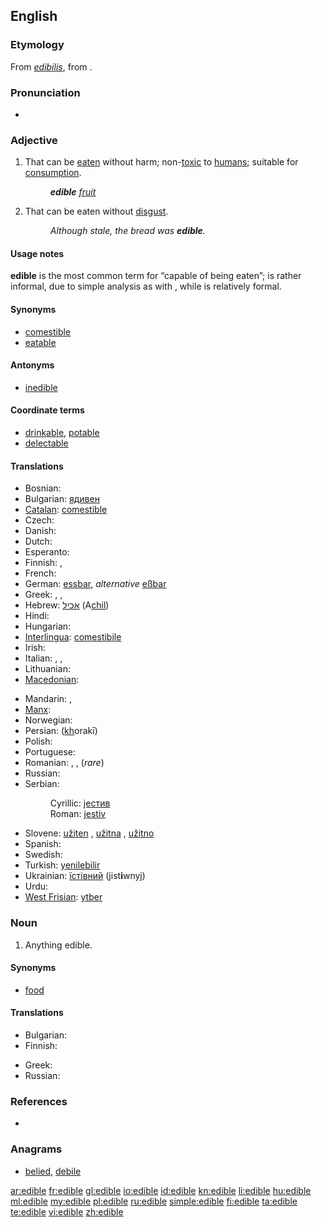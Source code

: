 ==English==

===Etymology===
From {{etyl|LL.}} ''[[edibilis]]'', from {{etyl|la}} {{term|edere|sc=polytonic||to eat|lang=la}}.

===Pronunciation===
* {{a|UK}} {{IPA|/ˈɛd.ɪ.bəl/}} {{SAMPA|/"Ed.I.b@l/}}

===Adjective===
{{en-adj|-}}

# That can be [[eat]]en without harm; non-[[toxic]] to [[human]]s; suitable for [[consumption]].
#: '''''edible''' [[fruit]]''
# That can be eaten without [[disgust]].
#: ''Although stale, the bread was '''edible'''.''

====Usage notes====
'''edible''' is the most common term for “capable of being eaten”; {{term|eatable|lang=en}} is rather informal, due to simple analysis as {{term|eat|lang=en}} with {{term|-able|lang=en}}, while {{term|comestible|lang=en}} is relatively formal.

====Synonyms====
* [[comestible]]
* [[eatable]]

====Antonyms====
* [[inedible]]

====Coordinate terms====
* [[drinkable]], [[potable]]
* [[delectable]] <!-- literally, able to delight; here meaning not just able to eat, but good to eat -->

====Translations====
{{trans-top|that can be eaten without harm; suitable for consumption}}
* Bosnian: {{t-|bs|jestiv|m}}
* Bulgarian: [[ядивен]] {{m}}
* [[Catalan]]: [[comestible]]
* Czech: {{t|cs|jedlý|m}}
* Danish: {{t|da|spiselig}}
* Dutch: {{t+|nl|eetbaar}}
* Esperanto: {{t|eo|manĝebla |xs=Esperanto}}
* Finnish: {{t+|fi|syötävä}}, {{t-|fi|syömäkelpoinen}}
* French: {{t+|fr|comestible}}
* German: [[essbar]], ''alternative'' [[eßbar]]
* Greek: {{t|el|βρώσιμος|m|tr=vrósimos}}, {{t|el|φαγώσιμος|m|tr=fagósimos}}, {{t|el|εδώδιμος|m|tr=edódimos}}
* Hebrew: [[אכיל]] (A<u>chil</u>)
* Hindi: {{t-|hi|खाद्य|tr=khādya|xs=Hindi}}
* Hungarian: {{t+|hu|ehető}}
* [[Interlingua]]: [[comestibile]]
* Irish: {{t|ga|inite}}
* Italian: {{t+|it|commestibile}},  {{t+|it|edibile}},  {{t+|it|edule}}
* Lithuanian: {{t-|lt|valgomas|xs=Lithuanian}}
* [[Macedonian]]: {{t|mk|јадлив|m|tr=jádliv}}
{{trans-mid}}
* Mandarin: {{t|cmn|可食用的|sc=Hani}},  {{t|cmn|可以吃的|sc=Hani}}
* [[Manx]]: {{t|gv|yn-ee}}
* Norwegian: {{t|no|spiselig}}
* Persian: {{fa-Arab|[[خوراکی]]}} (<u>kh</u>orakī)
* Polish: {{t+|pl|jadalny|m}}
* Portuguese: {{t+|pt|comestível}}
* Romanian: {{t|ro|comestibil|m|n}}, {{t|ro|comestibilă|f}}, {{t|ro|mâncabil |m|n}} (''rare'')
* Russian: {{t|ru|съедобный|tr=sjedóbnyj}}
* Serbian:
*: Cyrillic: [[јестив]] {{m}}
*: Roman: [[jestiv]] {{m}}
* Slovene: [[užiten]] {{m}}, [[užitna]] {{f}}, [[užitno]] {{n}}
* Spanish: {{t-|es|comestible}}
* Swedish: {{t+|sv|ätbar}}
* Turkish: [[yenilebilir]]
* Ukrainian: [[їстівний]] {{m}} (jist'''i'''wnyj)
* Urdu: {{t-|ur|کھادیہ|tr=khādya|xs=Urdu}}
* [[West Frisian]]: [[ytber]]
{{trans-bottom}}

===Noun===
{{en-noun}}

# Anything edible.

====Synonyms====
* [[food]]

====Translations====
{{trans-top|anything edible}}
* Bulgarian: {{t+|bg|храна|f}}
* Finnish: {{t+|fi|syötävä}}
{{trans-mid}}
* Greek: {{t|el|φαγώσιμα|n|p|tr=fagósima}}
* Russian: {{t|ru|съестное|n|tr=sjestnóje|sc=Cyrl}}
{{trans-bottom}}

===References===
* {{R:Online Etymology Dictionary}}

===Anagrams===
* [[belied#English|belied]], [[debile#English|debile]]

[[ar:edible]]
[[fr:edible]]
[[gl:edible]]
[[io:edible]]
[[id:edible]]
[[kn:edible]]
[[li:edible]]
[[hu:edible]]
[[ml:edible]]
[[my:edible]]
[[pl:edible]]
[[ru:edible]]
[[simple:edible]]
[[fi:edible]]
[[ta:edible]]
[[te:edible]]
[[vi:edible]]
[[zh:edible]]